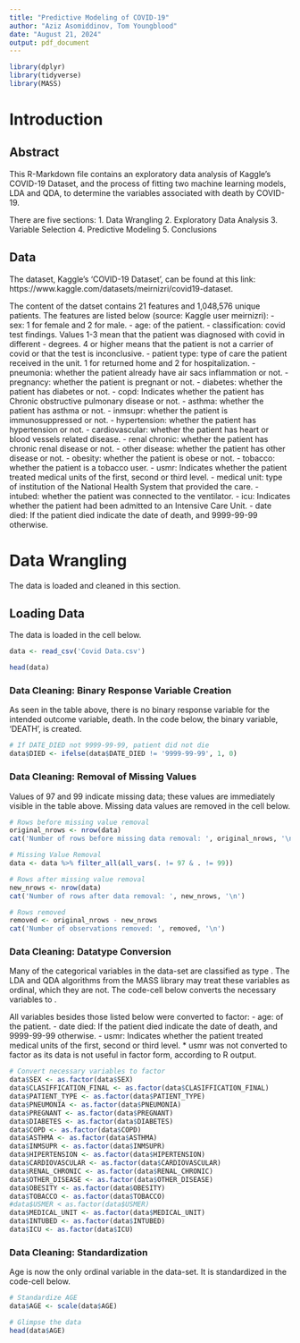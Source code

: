 ```yaml
---
title: "Predictive Modeling of COVID-19"
author: "Aziz Asomiddinov, Tom Youngblood"
date: "August 21, 2024"
output: pdf_document
---
```


```r
library(dplyr)
library(tidyverse)
library(MASS)
```
# Introduction

## Abstract

This R-Markdown file contains an exploratory data analysis of Kaggle's COVID-19 Dataset, and the process of fitting two machine learning models, LDA and QDA, to determine the variables associated with death by COVID-19. 

There are five sections:
1. Data Wrangling
2. Exploratory Data Analysis
3. Variable Selection
4. Predictive Modeling
5. Conclusions

## Data

The dataset, Kaggle's 'COVID-19 Dataset', can be found at this link: https://www.kaggle.com/datasets/meirnizri/covid19-dataset.

The content of the datset contains 21 features and 1,048,576 unique patients. The features are listed below (source: Kaggle user meirnizri):
- sex: 1 for female and 2 for male.
- age: of the patient.
- classification: covid test findings. Values 1-3 mean that the patient was diagnosed with covid in different
- degrees. 4 or higher means that the patient is not a carrier of covid or that the test is inconclusive.
- patient type: type of care the patient received in the unit. 1 for returned home and 2 for hospitalization.
- pneumonia: whether the patient already have air sacs inflammation or not.
- pregnancy: whether the patient is pregnant or not.
- diabetes: whether the patient has diabetes or not.
- copd: Indicates whether the patient has Chronic obstructive pulmonary disease or not.
- asthma: whether the patient has asthma or not.
- inmsupr: whether the patient is immunosuppressed or not.
- hypertension: whether the patient has hypertension or not.
- cardiovascular: whether the patient has heart or blood vessels related disease.
- renal chronic: whether the patient has chronic renal disease or not.
- other disease: whether the patient has other disease or not.
- obesity: whether the patient is obese or not.
- tobacco: whether the patient is a tobacco user.
- usmr: Indicates whether the patient treated medical units of the first, second or third level.
- medical unit: type of institution of the National Health System that provided the care.
- intubed: whether the patient was connected to the ventilator.
- icu: Indicates whether the patient had been admitted to an Intensive Care Unit.
- date died: If the patient died indicate the date of death, and 9999-99-99 otherwise.

# Data Wrangling
The data is loaded and cleaned in this section.

## Loading Data
The data is loaded in the cell below.
```r
data <- read_csv('Covid Data.csv')

head(data)
```

### Data Cleaning: Binary Response Variable Creation

As seen in the table above, there is no binary response variable for the intended outcome variable, death. In the code below, the binary variable, 'DEATH', is created.

```r
# If DATE_DIED not 9999-99-99, patient did not die
data$DIED <- ifelse(data$DATE_DIED != '9999-99-99', 1, 0)
```

### Data Cleaning: Removal of Missing Values

Values of 97 and 99 indicate missing data; these values are immediately visible in the table above. Missing data values are removed in the cell below.

```r
# Rows before missing value removal
original_nrows <- nrow(data)
cat('Number of rows before missing data removal: ', original_nrows, '\n')

# Missing Value Removal
data <- data %>% filter_all(all_vars(. != 97 & . != 99))

# Rows after missing value removal
new_nrows <- nrow(data)
cat('Number of rows after data removal: ', new_nrows, '\n')

# Rows removed
removed <- original_nrows - new_nrows
cat('Number of observations removed: ', removed, '\n')
```

### Data Cleaning: Datatype Conversion

Many of the categorical variables in the data-set are classified as type <dbl>. The LDA and QDA algorithms from the MASS library may treat these variables as ordinal, which they are not. The code-cell below converts the necessary variables to <factor>.

All variables besides those listed below were converted to factor:
- age: of the patient.
- date died: If the patient died indicate the date of death, and 9999-99-99 otherwise.
- usmr: Indicates whether the patient treated medical units of the first, second or third level.
  * usmr was not converted to factor as its data is not useful in factor form, according to R output.

```r

# Convert necessary variables to factor
data$SEX <- as.factor(data$SEX)
data$CLASIFFICATION_FINAL <- as.factor(data$CLASIFFICATION_FINAL)
data$PATIENT_TYPE <- as.factor(data$PATIENT_TYPE)
data$PNEUMONIA <- as.factor(data$PNEUMONIA)
data$PREGNANT <- as.factor(data$PREGNANT)
data$DIABETES <- as.factor(data$DIABETES)
data$COPD <- as.factor(data$COPD)
data$ASTHMA <- as.factor(data$ASTHMA)
data$INMSUPR <- as.factor(data$INMSUPR)
data$HIPERTENSION <- as.factor(data$HIPERTENSION)
data$CARDIOVASCULAR <- as.factor(data$CARDIOVASCULAR)
data$RENAL_CHRONIC <- as.factor(data$RENAL_CHRONIC)
data$OTHER_DISEASE <- as.factor(data$OTHER_DISEASE)
data$OBESITY <- as.factor(data$OBESITY)
data$TOBACCO <- as.factor(data$TOBACCO)
#data$USMER < as.factor(data$USMER)
data$MEDICAL_UNIT <- as.factor(data$MEDICAL_UNIT)
data$INTUBED <- as.factor(data$INTUBED)
data$ICU <- as.factor(data$ICU)
```

### Data Cleaning: Standardization

Age is now the only ordinal variable in the data-set. It is standardized in the code-cell below.

```r
# Standardize AGE
data$AGE <- scale(data$AGE)

# Glimpse the data
head(data$AGE)
```
